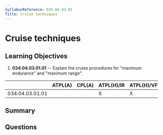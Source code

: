 ```yaml
---
SyllabusReference: 034.04.03.01
Title: Cruise techniques
---
```


# Cruise techniques

## Learning Objectives

1. **034.04.03.01.01** -- Explain the cruise procedures for "maximum endurance"
   and "maximum range".

|                 | ATPL(A) | CPL(A) | ATPL(H)/IR | ATPL(H)/VFR | CPL(H) | IR  | CBIR(A) |
| --------------- | ------- | ------ | ---------- | ----------- | ------ | --- | ------- |
| 034.04.03.01.01 |         |        | X          | X           |        |     |         |

## Summary

## Questions
